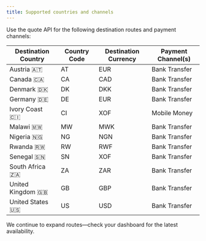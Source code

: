 ```yaml
---
title: Supported countries and channels
---
```


Use the quote API for the following destination routes and payment channels:

| Destination Country | Country Code | Destination Currency | Payment Channel(s) |
|---------------------|--------------|----------------------|--------------------|
| Austria 🇦🇹 | AT | EUR | Bank Transfer |
| Canada 🇨🇦 | CA | CAD | Bank Transfer |
| Denmark 🇩🇰 | DK | DKK | Bank Transfer |
| Germany 🇩🇪 | DE | EUR | Bank Transfer |
| Ivory Coast 🇨🇮 | CI | XOF | Mobile Money |
| Malawi 🇲🇼 | MW | MWK | Bank Transfer |
| Nigeria 🇳🇬 | NG | NGN | Bank Transfer |
| Rwanda 🇷🇼 | RW | RWF | Bank Transfer |
| Senegal 🇸🇳 | SN | XOF | Bank Transfer |
| South Africa 🇿🇦 | ZA | ZAR | Bank Transfer |
| United Kingdom 🇬🇧 | GB | GBP | Bank Transfer |
| United States 🇺🇸 | US | USD | Bank Transfer |

We continue to expand routes—check your dashboard for the latest availability.
